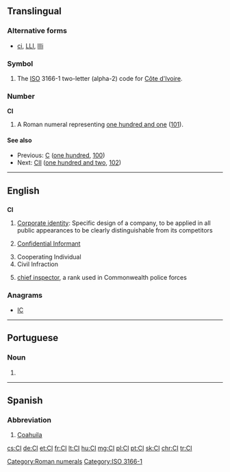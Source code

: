 {{also|Appendix:Variations of "ci"}}
==Translingual==

===Alternative forms===
* {{sense|roman numeral}} [[ci]], [[LLI]], [[llli]]
===Symbol===
{{head|mul|symbol}}
# The [[ISO]] 3166-1 two-letter (alpha-2) code for [[Côte d'Ivoire]].

===Number===
'''CI'''

# A Roman numeral representing [[one hundred and one]] ([[101]]).

====See also====
* Previous: [[C]] ([[one hundred]], [[100]])
* Next: [[CII]] ([[one hundred and two]], [[102]])

[[Category:Roman numerals]]
[[Category:ISO 3166-1]]
----

==English==

==={{initialism-old|en}}===
'''CI'''

# [[Corporate identity]]: Specific design of a company, to be applied in all public appearances to be clearly distinguishable from its competitors
# {{context|law enforcement|lang=en}} [[confidential informant|Confidential Informant]]
# Cooperating Individual
# Civil Infraction
# {{context|law enforcement|lang=en}} [[chief inspector]], a rank used in Commonwealth police forces

===Anagrams===
* [[IC#English|IC]]

----

==Portuguese==

===Noun===
{{pt-noun|m|s}}

# {{initialism of|circuito integrado|lang=pt}}

----

==Spanish==

===Abbreviation===
{{head|es|abbreviation}}

# [[Coahuila]] {{gloss|Mexican state}}

[[cs:CI]]
[[de:CI]]
[[et:CI]]
[[fr:CI]]
[[lt:CI]]
[[hu:CI]]
[[mg:CI]]
[[pl:CI]]
[[pt:CI]]
[[sk:CI]]
[[chr:CI]]
[[tr:CI]]